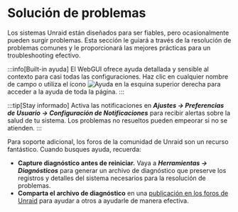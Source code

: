 # Solución de problemas

Los sistemas Unraid están diseñados para ser fiables, pero ocasionalmente pueden surgir problemas. Esta sección le guiará a través de la resolución de problemas comunes y le proporcionará las mejores prácticas para un troubleshooting efectivo.

:::info[Built-in ayuda]
El WebGUI ofrece ayuda detallada y sensible al contexto para casi todas las configuraciones. Haz clic en cualquier nombre de campo o utiliza el ícono ![Ayuda](/img/Help-icon.jpg) en la esquina superior derecha para acceder a la ayuda de toda la página.
:::

:::tip[Stay informado]
Activa las notificaciones en ***Ajustes → Preferencias de Usuario → Configuración de Notificaciones*** para recibir alertas sobre la salud de tu sistema. Los problemas no resueltos pueden empeorar si no se atienden.
:::

Para soporte adicional, los foros de la comunidad de Unraid son un recurso fantástico. Cuando busques ayuda, recuerda:

- **Capture diagnóstico antes de reiniciar.**
  Vaya a ***Herramientas → Diagnósticos*** para generar un archivo de diagnóstico que preserve los registros y detalles del sistema necesarios para la resolución de problemas.
- **Comparta el archivo de diagnóstico** en una [publicación en los foros de Unraid](http://forums.unraid.net/) para ayudar a otros a ayudarle de manera efectiva.
